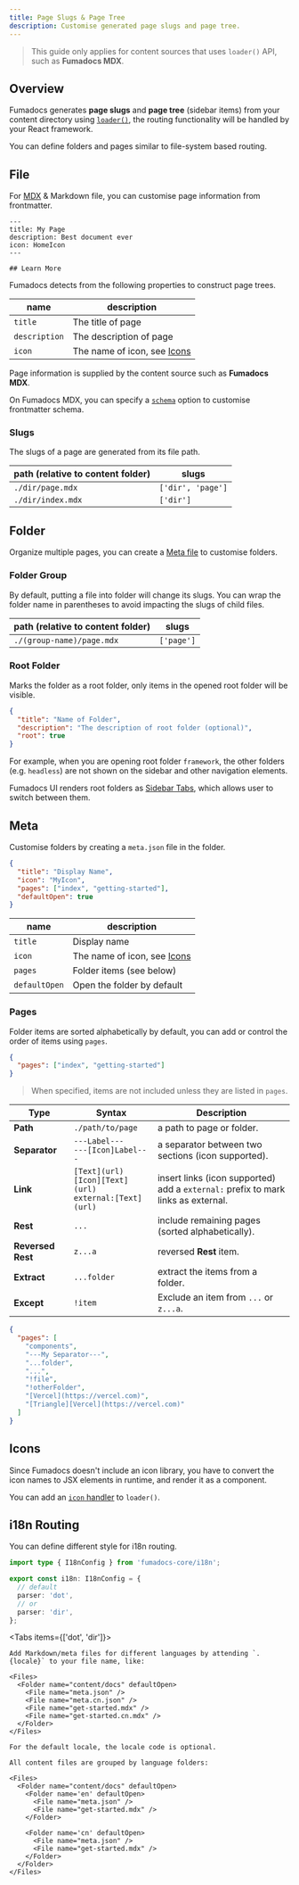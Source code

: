 ```yaml
---
title: Page Slugs & Page Tree
description: Customise generated page slugs and page tree.
---
```


> This guide only applies for content sources that uses `loader()` API, such as **Fumadocs MDX**.

## Overview

Fumadocs generates **page slugs** and **page tree** (sidebar items) from your content directory using [`loader()`](/docs/headless/source-api),
the routing functionality will be handled by your React framework.

You can define folders and pages similar to file-system based routing.

<Files>
  <Folder name="content/docs (content directory)" defaultOpen>
    <File name="index.mdx" />
    <File name="getting-started.mdx" />
  </Folder>
</Files>

## File

For [MDX](https://mdxjs.com) & Markdown file, you can customise page information from frontmatter.

```mdx
---
title: My Page
description: Best document ever
icon: HomeIcon
---

## Learn More
```

Fumadocs detects from the following properties to construct page trees.

| name          | description                           |
| ------------- | ------------------------------------- |
| `title`       | The title of page                     |
| `description` | The description of page               |
| `icon`        | The name of icon, see [Icons](#icons) |

<Callout title='Good to Know'>

Page information is supplied by the content source such as **Fumadocs MDX**.

On Fumadocs MDX, you can specify a [`schema`](/docs/mdx/collections#schema-1) option to customise frontmatter schema.

</Callout>

### Slugs

The slugs of a page are generated from its file path.

| path (relative to content folder) | slugs             |
| --------------------------------- | ----------------- |
| `./dir/page.mdx`                  | `['dir', 'page']` |
| `./dir/index.mdx`                 | `['dir']`         |

## Folder

Organize multiple pages, you can create a [Meta file](#meta) to customise folders.

### Folder Group

By default, putting a file into folder will change its slugs.
You can wrap the folder name in parentheses to avoid impacting the slugs of child files.

| path (relative to content folder) | slugs      |
| --------------------------------- | ---------- |
| `./(group-name)/page.mdx`         | `['page']` |

### Root Folder

Marks the folder as a root folder, only items in the opened root folder will be visible.

```json title="meta.json"
{
  "title": "Name of Folder",
  "description": "The description of root folder (optional)",
  "root": true
}
```

For example, when you are opening root folder `framework`, the other folders (e.g. `headless`) are not shown on the sidebar and other navigation elements.

<Files>
  <Folder name="framework" defaultOpen>
    <File name="index.mdx" />
    <File
      name="current-page.mdx"
      className="!text-fd-primary !bg-fd-primary/10"
    />
    <File name="other-pages.mdx" />
  </Folder>
  <Folder name="headless (hidden)" className="opacity-50" disabled defaultOpen>
    <File name="my-page.mdx" />
  </Folder>
</Files>

<Callout title='Fumadocs UI'>

Fumadocs UI renders root folders as [Sidebar Tabs](/docs/ui/navigation/sidebar#sidebar-tabs), which allows user to switch between them.

</Callout>

## Meta

Customise folders by creating a `meta.json` file in the folder.

```json title="meta.json"
{
  "title": "Display Name",
  "icon": "MyIcon",
  "pages": ["index", "getting-started"],
  "defaultOpen": true
}
```

| name          | description                           |
| ------------- | ------------------------------------- |
| `title`       | Display name                          |
| `icon`        | The name of icon, see [Icons](#icons) |
| `pages`       | Folder items (see below)              |
| `defaultOpen` | Open the folder by default            |

### Pages

Folder items are sorted alphabetically by default, you can add or control the order of items using `pages`.

```json title="meta.json"
{
  "pages": ["index", "getting-started"]
}
```

> When specified, items are not included unless they are listed in `pages`.

| Type              | Syntax                                                           | Description                                                                           |
| ----------------- | ---------------------------------------------------------------- | ------------------------------------------------------------------------------------- |
| **Path**          | `./path/to/page`                                                 | a path to page or folder.                                                             |
| **Separator**     | `---Label---`<br/>`---[Icon]Label---`                            | a separator between two sections (icon supported).                                    |
| **Link**          | `[Text](url)`<br/>`[Icon][Text](url)`<br/>`external:[Text](url)` | insert links (icon supported)<br/>add a `external:` prefix to mark links as external. |
| **Rest**          | `...`                                                            | include remaining pages (sorted alphabetically).                                      |
| **Reversed Rest** | `z...a`                                                          | reversed **Rest** item.                                                               |
| **Extract**       | `...folder`                                                      | extract the items from a folder.                                                      |
| **Except**        | `!item`                                                          | Exclude an item from `...` or `z...a`.                                                |

```json title="meta.json"
{
  "pages": [
    "components",
    "---My Separator---",
    "...folder",
    "...",
    "!file",
    "!otherFolder",
    "[Vercel](https://vercel.com)",
    "[Triangle][Vercel](https://vercel.com)"
  ]
}
```

## Icons

Since Fumadocs doesn't include an icon library, you have to convert the icon names to JSX elements in runtime, and render it as a component.

You can add an [`icon` handler](/docs/headless/source-api#icons) to `loader()`.

## i18n Routing

You can define different style for i18n routing.

```ts title="lib/i18n.ts"
import type { I18nConfig } from 'fumadocs-core/i18n';

export const i18n: I18nConfig = {
  // default
  parser: 'dot',
  // or
  parser: 'dir',
};
```

<Tabs items={['dot', 'dir']}>

  <Tab>

    Add Markdown/meta files for different languages by attending `.{locale}` to your file name, like:

    <Files>
      <Folder name="content/docs" defaultOpen>
        <File name="meta.json" />
        <File name="meta.cn.json" />
        <File name="get-started.mdx" />
        <File name="get-started.cn.mdx" />
      </Folder>
    </Files>

    For the default locale, the locale code is optional.

  </Tab>

  <Tab>

    All content files are grouped by language folders:

    <Files>
      <Folder name="content/docs" defaultOpen>
        <Folder name='en' defaultOpen>
          <File name="meta.json" />
          <File name="get-started.mdx" />
        </Folder>

        <Folder name='cn' defaultOpen>
          <File name="meta.json" />
          <File name="get-started.mdx" />
        </Folder>
      </Folder>
    </Files>

  </Tab>

</Tabs>
